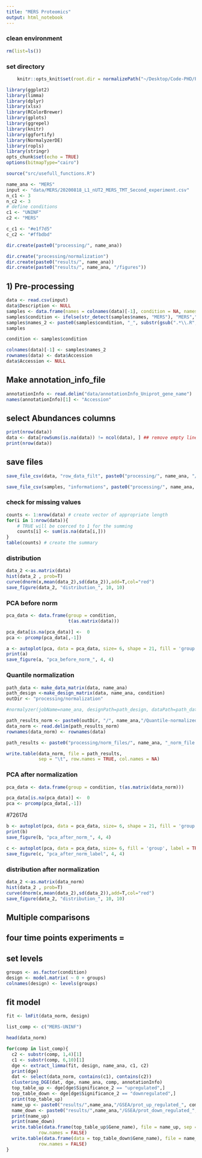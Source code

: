 ```yaml
---
title: "MERS Proteomics"
output: html_notebook
---
```


### clean environment
```r
rm(list=ls())
```

### set directory
```r
    knitr::opts_knit$set(root.dir = normalizePath("~/Desktop/Code-PHD/Proteomics_virus/")) 
```

```r
library(ggplot2)
library(limma)
library(dplyr)
library(xlsx)
library(RColorBrewer)
library(gplots)
library(ggrepel)
library(knitr)
library(ggfortify)
library(NormalyzerDE)
library(ropls)
library(stringr)
opts_chunk$set(echo = TRUE)
options(bitmapType="cairo")
```

```r
source("src/usefull_functions.R")
```

```r
name_ana <- "MERS"
input <- "data/MERS/20200818_L1_nUT2_MERS_TMT_Second_experiment.csv"
n_c1 <- 3
n_c2 <- 3
# define conditions
c1 <- "UNINF"
c2 <- "MERS"

c_c1 <- "#e1f7d5"
c_c2 <- "#ffbdbd"
```

```r
dir.create(paste0("processing/", name_ana))
```

```r
dir.create("processing/normalization")
dir.create(paste0("results/", name_ana))
dir.create(paste0("results/", name_ana, "/figures"))
```

## 1) Pre-processing

```r
data <- read.csv(input)
data$Description <- NULL
samples <- data.frame(names = colnames(data)[-1], condition = NA, names_2 = NA)
samples$condition <- ifelse(str_detect(samples$names, "MERS"), "MERS","UNINF")
samples$names_2 <- paste0(samples$condition, "_", substr(gsub(".*\\.R", "",samples$names), start = 1, stop = 1)) ## extract run number
samples

condition <- samples$condition

colnames(data)[-1] <- samples$names_2
rownames(data) <- data$Accession
data$Accession <- NULL


```

## Make annotation_info_file
```r
annotationInfo <- read.delim("data/annotationInfo_Uniprot_gene_name")
names(annotationInfo)[1] <- "Accession"
```

## select Abundances columns
```r
print(nrow(data))
data <- data[rowSums(is.na(data)) != ncol(data), ] ## remove empty lines
print(nrow(data))
```
## save files
```r
save_file_csv(data, "row_data_filt", paste0("processing/", name_ana, "/"))

save_file_csv(samples, "informations", paste0("processing/", name_ana, "/"))
```

### check for missing values
```r
counts <- 1:nrow(data) # create vector of appropriate length
for(i in 1:nrow(data)){
    # TRUE will be coerced to 1 for the summing
    counts[i] <- sum(is.na(data[i,]))
}
table(counts) # create the summary
```
### distribution
```r
data_2 <-as.matrix(data)
hist(data_2 , prob=T)
curve(dnorm(x,mean(data_2),sd(data_2)),add=T,col="red")
save_figure(data_2, "distribution_", 10, 10)
```


### PCA before norm
```r
pca_data <- data.frame(group = condition, 
                       t(as.matrix(data)))
```

```r
pca_data[is.na(pca_data)] <-  0
pca <- prcomp(pca_data[,-1])
```

```r
a <- autoplot(pca, data = pca_data, size= 6, shape = 21, fill = 'group')+  scale_fill_manual(values = c(c_c2, c_c1))+theme_gray()
print(a)
save_figure(a, "pca_before_norm_", 4, 4)
```


### Quantile normalization

```r
path_data <- make_data_matrix(data, name_ana)
path_design <-make_design_matrix(data, name_ana, condition)
outDir <- "processing/normalization"
```

```r
#normalyzer(jobName=name_ana, designPath=path_design, dataPath=path_data, outputDir=outDir)
```
```r
path_results_norm <- paste0(outDir, "/", name_ana,"/Quantile-normalized.txt")
data_norm <- read.delim(path_results_norm)
rownames(data_norm) <- rownames(data)

path_results <- paste0("processing/norm_files/", name_ana, "_norm_file.txt")

write.table(data_norm, file = path_results, 
            sep = "\t", row.names = TRUE, col.names = NA)
```

### PCA after normalization
```r
pca_data <- data.frame(group = condition, t(as.matrix(data_norm)))
```

```r
pca_data[is.na(pca_data)] <-  0
pca <- prcomp(pca_data[,-1])
```
#72617d
```r
b <- autoplot(pca, data = pca_data, size= 6, shape = 21, fill = 'group')+ scale_fill_manual(values = c(c_c2, c_c1))+theme_gray()
print(b)
save_figure(b, "pca_after_norm_", 4, 4)
```

```r
c <- autoplot(pca, data = pca_data, size= 6, fill = 'group', label = TRUE, label.size = 3, shape = FALSE)+ scale_fill_manual(values = c(c_c2, c_c1))+theme_gray()
save_figure(c, "pca_after_norm_label", 4, 4)
```

### distribution after normalization
```r
data_2 <-as.matrix(data_norm)
hist(data_2 , prob=T)
curve(dnorm(x,mean(data_2),sd(data_2)),add=T,col="red")
save_figure(data_2, "distribution_", 10, 10)
```
## Multiple comparisons

## four time points experiments = 

## set levels
```r
groups <- as.factor(condition)
design <- model.matrix( ~ 0 + groups)
colnames(design) <- levels(groups)
```

## fit model
```r
fit <- lmFit(data_norm, design)
```


```r
list_comp <- c("MERS-UNINF")
```

```r
head(data_norm)
```

```r
for(comp in list_comp){
  c2 <- substr(comp, 1,4)[1]
  c1 <- substr(comp, 6,10)[1]
  dge <- extract_limma(fit, design, name_ana, c1, c2)
  print(dge)
  dat <- select(data_norm, contains(c1), contains(c2))
  clustering_DGE(dat, dge, name_ana, comp, annotationInfo)
  top_table_up <- dge[dge$Significance_2 == "upregulated",]
  top_table_down <- dge[dge$Significance_2 == "downregulated",]
  print(top_table_up)
  name_up <- paste0("results/",name_ana,"/GSEA/prot_up_regulated_", comp, ".txt")
  name_down <- paste0("results/",name_ana,"/GSEA/prot_down_regulated_", comp, ".txt")
  print(name_up)
  print(name_down)
  write.table(data.frame(top_table_up$Gene_name), file = name_up, sep = "\t",
            row.names = FALSE)
  write.table(data.frame(data = top_table_down$Gene_name), file = name_down, sep = "\t",
            row.names = FALSE)
}
```
